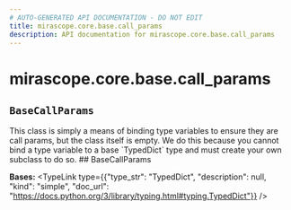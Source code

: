 ```yaml
---
# AUTO-GENERATED API DOCUMENTATION - DO NOT EDIT
title: mirascope.core.base.call_params
description: API documentation for mirascope.core.base.call_params
---
```


# mirascope.core.base.call_params

## `BaseCallParams`
<Note title="Base Class Definition">
This class is simply a means of binding type variables to ensure they are call params, but the class itself is empty. We do this because you cannot bind a type variable to a base `TypedDict` type and must create your own subclass to do so.
</Note>
## <ApiType type="Class" path="core/base/call_params" symbolName="BaseCallParams" /> BaseCallParams

**Bases:** 
<TypeLink type={{"type_str": "TypedDict", "description": null, "kind": "simple", "doc_url": "https://docs.python.org/3/library/typing.html#typing.TypedDict"}} />


